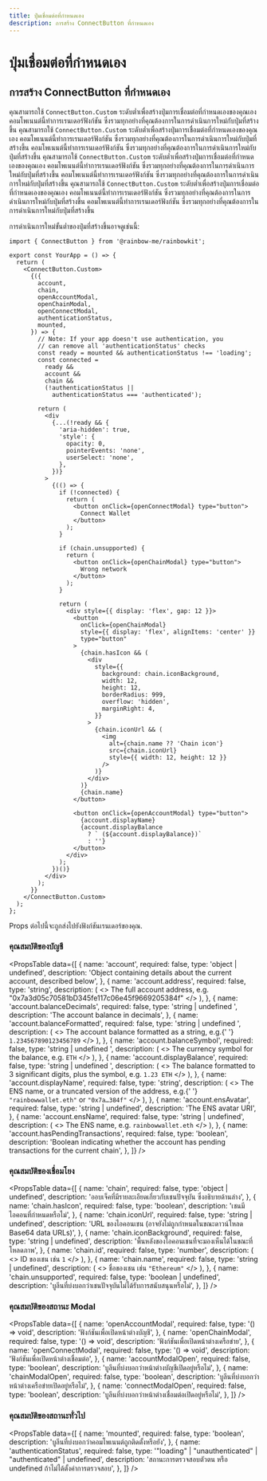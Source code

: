 ```yaml
---
title: ปุ่มเชื่อมต่อที่กำหนดเอง
description: การสร้าง ConnectButton ที่กำหนดเอง
---
```


# ปุ่มเชื่อมต่อที่กำหนดเอง

## การสร้าง ConnectButton ที่กำหนดเอง

คุณสามารถใช้ `ConnectButton.Custom` ระดับต่ำเพื่อสร้างปุ่มการเชื่อมต่อที่กำหนดเองของคุณเอง คอมโพเนนต์นี้ทำการเรนเดอร์ฟังก์ชัน ซึ่งรวมทุกอย่างที่คุณต้องการในการดำเนินการใหม่กับปุ่มที่สร้างขึ้น คุณสามารถใช้ `ConnectButton.Custom` ระดับต่ำเพื่อสร้างปุ่มการเชื่อมต่อที่กำหนดเองของคุณเอง คอมโพเนนต์นี้ทำการเรนเดอร์ฟังก์ชัน ซึ่งรวมทุกอย่างที่คุณต้องการในการดำเนินการใหม่กับปุ่มที่สร้างขึ้น คอมโพเนนต์นี้ทำการเรนเดอร์ฟังก์ชัน ซึ่งรวมทุกอย่างที่คุณต้องการในการดำเนินการใหม่กับปุ่มที่สร้างขึ้น คุณสามารถใช้ `ConnectButton.Custom` ระดับต่ำเพื่อสร้างปุ่มการเชื่อมต่อที่กำหนดเองของคุณเอง คอมโพเนนต์นี้ทำการเรนเดอร์ฟังก์ชัน ซึ่งรวมทุกอย่างที่คุณต้องการในการดำเนินการใหม่กับปุ่มที่สร้างขึ้น คอมโพเนนต์นี้ทำการเรนเดอร์ฟังก์ชัน ซึ่งรวมทุกอย่างที่คุณต้องการในการดำเนินการใหม่กับปุ่มที่สร้างขึ้น คุณสามารถใช้ `ConnectButton.Custom` ระดับต่ำเพื่อสร้างปุ่มการเชื่อมต่อที่กำหนดเองของคุณเอง คอมโพเนนต์นี้ทำการเรนเดอร์ฟังก์ชัน ซึ่งรวมทุกอย่างที่คุณต้องการในการดำเนินการใหม่กับปุ่มที่สร้างขึ้น คอมโพเนนต์นี้ทำการเรนเดอร์ฟังก์ชัน ซึ่งรวมทุกอย่างที่คุณต้องการในการดำเนินการใหม่กับปุ่มที่สร้างขึ้น

การดำเนินการใหม่ขั้นต่ำของปุ่มที่สร้างขึ้นอาจดูเช่นนี้:

```tsx
import { ConnectButton } from '@rainbow-me/rainbowkit';

export const YourApp = () => {
  return (
    <ConnectButton.Custom>
      {({
        account,
        chain,
        openAccountModal,
        openChainModal,
        openConnectModal,
        authenticationStatus,
        mounted,
      }) => {
        // Note: If your app doesn't use authentication, you
        // can remove all 'authenticationStatus' checks
        const ready = mounted && authenticationStatus !== 'loading';
        const connected =
          ready &&
          account &&
          chain &&
          (!authenticationStatus ||
            authenticationStatus === 'authenticated');

        return (
          <div
            {...(!ready && {
              'aria-hidden': true,
              'style': {
                opacity: 0,
                pointerEvents: 'none',
                userSelect: 'none',
              },
            })}
          >
            {(() => {
              if (!connected) {
                return (
                  <button onClick={openConnectModal} type="button">
                    Connect Wallet
                  </button>
                );
              }

              if (chain.unsupported) {
                return (
                  <button onClick={openChainModal} type="button">
                    Wrong network
                  </button>
                );
              }

              return (
                <div style={{ display: 'flex', gap: 12 }}>
                  <button
                    onClick={openChainModal}
                    style={{ display: 'flex', alignItems: 'center' }}
                    type="button"
                  >
                    {chain.hasIcon && (
                      <div
                        style={{
                          background: chain.iconBackground,
                          width: 12,
                          height: 12,
                          borderRadius: 999,
                          overflow: 'hidden',
                          marginRight: 4,
                        }}
                      >
                        {chain.iconUrl && (
                          <img
                            alt={chain.name ?? 'Chain icon'}
                            src={chain.iconUrl}
                            style={{ width: 12, height: 12 }}
                          />
                        )}
                      </div>
                    )}
                    {chain.name}
                  </button>

                  <button onClick={openAccountModal} type="button">
                    {account.displayName}
                    {account.displayBalance
                      ? ` (${account.displayBalance})`
                      : ''}
                  </button>
                </div>
              );
            })()}
          </div>
        );
      }}
    </ConnectButton.Custom>
  );
};
```

Props ต่อไปนี้จะถูกส่งไปยังฟังก์ชันเรนเดอร์ของคุณ.

### คุณสมบัติของบัญชี

<PropsTable
  data={[
    {
      name: 'account',
      required: false,
      type: 'object | undefined',
      description:
        'Object containing details about the current account, described below',
    },
    {
      name: 'account.address',
      required: false,
      type: 'string',
      description: (
        <>
          The full account address, e.g.
          "0x7a3d05c70581bD345fe117c06e45f9669205384f"
        </>
      ),
    },
    {
      name: 'account.balanceDecimals',
      required: false,
      type: 'string | undefined	',
      description: 'The account balance in decimals',
    },
    {
      name: 'account.balanceFormatted',
      required: false,
      type: 'string | undefined	',
      description: (
        <>
          The account balance formatted as a string, e.g.{' '}
          <code>1.234567890123456789</code>
        </>
      ),
    },
    {
      name: 'account.balanceSymbol',
      required: false,
      type: 'string | undefined	',
      description: (
        <>
          The currency symbol for the balance, e.g. <code>ETH</code>
        </>
      ),
    },
    {
      name: 'account.displayBalance',
      required: false,
      type: 'string | undefined	',
      description: (
        <>
          The balance formatted to 3 significant digits, plus the
          symbol, e.g. <code>1.23 ETH</code>
        </>
      ),
    },
    {
      name: 'account.displayName',
      required: false,
      type: 'string',
      description: (
        <>
          The ENS name, or a truncated version of the address, e.g.{' '}
          <code>"rainbowwallet.eth"</code> or <code>"0x7a…384f"</code>
        </>
      ),
    },
    {
      name: 'account.ensAvatar',
      required: false,
      type: 'string	| undefined',
      description: 'The ENS avatar URI',
    },
    {
      name: 'account.ensName',
      required: false,
      type: 'string	| undefined',
      description: (
        <>
          The ENS name, e.g. <code>rainbowwallet.eth</code>
        </>
      ),
    },
    {
      name: 'account.hasPendingTransactions',
      required: false,
      type: 'boolean',
      description:
        'Boolean indicating whether the account has pending transactions for the current chain',
    },
  ]}
/>

### คุณสมบัติของเชื่อมโยง

<PropsTable
  data={[
    {
      name: 'chain',
      required: false,
      type: 'object | undefined',
      description:
        'ออบเจ็คที่มีรายละเอียดเกี่ยวกับเชนปัจจุบัน ซึ่งอธิบายด้านล่าง',
    },
    {
      name: 'chain.hasIcon',
      required: false,
      type: 'boolean',
      description: 'เชนมีไอคอนที่กำหนดหรือไม่',
    },
    {
      name: 'chain.iconUrl',
      required: false,
      type: 'string | undefined',
      description:
        'URL ของไอคอนเชน (อาจยังไม่ถูกกำหนดในขณะดาวน์โหลด Base64 data URLs)',
    },
    {
      name: 'chain.iconBackground',
      required: false,
      type: 'string | undefined',
      description:
        'พื้นหลังของไอคอนเชนที่จะมองเห็นได้ในขณะที่โหลดภาพ',
    },
    {
      name: 'chain.id',
      required: false,
      type: 'number',
      description: (
        <>
          ID ของเชน เช่น <code>1</code>
        </>
      ),
    },
    {
      name: 'chain.name',
      required: false,
      type: 'string | undefined',
      description: (
        <>
          ชื่อของเชน เช่น <code>"Ethereum"</code>
        </>
      ),
    },
    {
      name: 'chain.unsupported',
      required: false,
      type: 'boolean | undefined',
      description:
        'บูลีนที่บ่งบอกว่าเชนปัจจุบันไม่ได้รับการสนับสนุนหรือไม่',
    },
  ]}
/>

### คุณสมบัติของสถานะ Modal

<PropsTable
  data={[
    {
      name: 'openAccountModal',
      required: false,
      type: '() => void',
      description: 'ฟังก์ชันเพื่อเปิดหน้าต่างบัญชี',
    },
    {
      name: 'openChainModal',
      required: false,
      type: '() => void',
      description: 'ฟังก์ชันเพื่อเปิดหน้าต่างเครือข่าย',
    },
    {
      name: 'openConnectModal',
      required: false,
      type: '() => void',
      description: 'ฟังก์ชันเพื่อเปิดหน้าต่างเชื่อมต่อ',
    },
    {
      name: 'accountModalOpen',
      required: false,
      type: 'boolean',
      description:
        'บูลีนที่บ่งบอกว่าหน้าต่างบัญชีเปิดอยู่หรือไม่',
    },
    {
      name: 'chainModalOpen',
      required: false,
      type: 'boolean',
      description: 'บูลีนที่บ่งบอกว่าหน้าต่างเครือข่ายเปิดอยู่หรือไม่',
    },
    {
      name: 'connectModalOpen',
      required: false,
      type: 'boolean',
      description:
        'บูลีนที่บ่งบอกว่าหน้าต่างเชื่อมต่อเปิดอยู่หรือไม่',
    },
  ]}
/>

### คุณสมบัติของสถานะทั่วไป

<PropsTable
  data={[
    {
      name: 'mounted',
      required: false,
      type: 'boolean',
      description:
        'บูลีนที่บ่งบอกว่าคอมโพเนนต์ถูกติดตั้งหรือยัง',
    },
    {
      name: 'authenticationStatus',
      required: false,
      type: '"loading" | "unauthenticated" | "authenticated" | undefined',
      description:
        'สถานะการตรวจสอบตัวตน หรือ undefined ถ้าไม่ได้ตั้งค่าการตรวจสอบ',
    },
  ]}
/>
